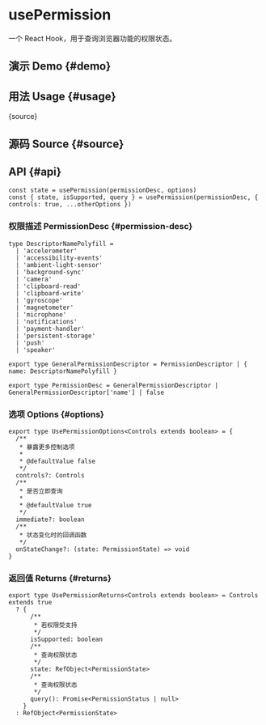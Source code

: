 # usePermission


<HooksType category="Browser" isSupported lowLevel />

一个 React Hook，用于查询浏览器功能的权限状态。

## 演示 Demo \{#demo}


<App />

## 用法 Usage \{#usage}


<RawCode>{source}</RawCode>

## 源码 Source \{#source}


<Source />

## API \{#api}

```tsx
const state = usePermission(permissionDesc, options)
const { state, isSupported, query } = usePermission(permissionDesc, { controls: true, ...otherOptions })
```

### 权限描述 PermissionDesc \{#permission-desc}

```tsx
type DescriptorNamePolyfill =
  | 'accelerometer'
  | 'accessibility-events'
  | 'ambient-light-sensor'
  | 'background-sync'
  | 'camera'
  | 'clipboard-read'
  | 'clipboard-write'
  | 'gyroscope'
  | 'magnetometer'
  | 'microphone'
  | 'notifications'
  | 'payment-handler'
  | 'persistent-storage'
  | 'push'
  | 'speaker'

export type GeneralPermissionDescriptor = PermissionDescriptor | { name: DescriptorNamePolyfill }

export type PermissionDesc = GeneralPermissionDescriptor | GeneralPermissionDescriptor['name'] | false
```

### 选项 Options \{#options}

```tsx
export type UsePermissionOptions<Controls extends boolean> = {
  /**
   * 暴露更多控制选项
   *
   * @defaultValue false
   */
  controls?: Controls
  /**
   * 是否立即查询
   *
   * @defaultValue true
   */
  immediate?: boolean
  /**
   * 状态变化时的回调函数
   */
  onStateChange?: (state: PermissionState) => void
}
```

### 返回值 Returns \{#returns}

```tsx
export type UsePermissionReturns<Controls extends boolean> = Controls extends true
  ? {
      /**
       * 若权限受支持
       */
      isSupported: boolean
      /**
       * 查询权限状态
       */
      state: RefObject<PermissionState>
      /**
       * 查询权限状态
       */
      query(): Promise<PermissionStatus | null>
    }
  : RefObject<PermissionState>
```
